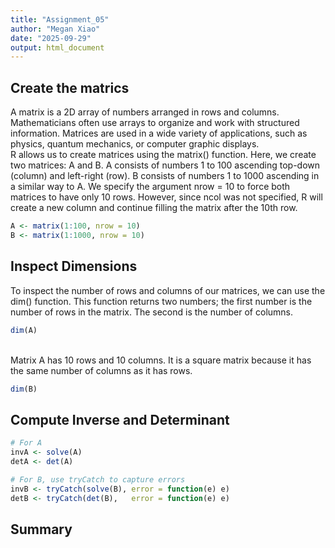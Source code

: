 ---
title: "Assignment_05"
author: "Megan Xiao"
date: "2025-09-29"
output: html_document
---

## Create the matrics
A matrix is a 2D array of numbers arranged in rows and columns. Mathematicians often use arrays to organize and work with structured information. Matrices are used in a wide variety of applications, such as physics, quantum mechanics, or computer graphic displays. <br>
R allows us to create matrices using the matrix() function. Here, we create two matrices: A and B. A consists of numbers 1 to 100 ascending top-down (column) and left-right (row). B consists of numbers 1 to 1000 ascending in a similar way to A. We specify the argument nrow = 10 to force both matrices to have only 10 rows. However, since ncol was not specified, R will create a new column and continue filling the matrix after the 10th row. <br>
```{r}
A <- matrix(1:100, nrow = 10)
B <- matrix(1:1000, nrow = 10)
```

## Inspect Dimensions
To inspect the number of rows and columns of our matrices, we can use the dim() function. This function returns two numbers; the first number is the number of rows in the matrix. The second is the number of columns. <br>

```{r}
dim(A)
```
<br>Matrix A has 10 rows and 10 columns. It is a square matrix because it has the same number of columns as it has rows. <br>
```{r}
dim(B)
```

## Compute Inverse and Determinant

```{r}
# For A
invA <- solve(A)
detA <- det(A)

# For B, use tryCatch to capture errors
invB <- tryCatch(solve(B), error = function(e) e)
detB <- tryCatch(det(B),   error = function(e) e)
```

## Summary

